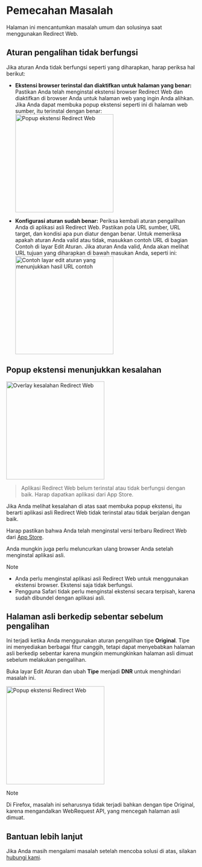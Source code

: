 
# Pemecahan Masalah

Halaman ini mencantumkan masalah umum dan solusinya saat menggunakan Redirect Web.

<TOCInline toc={toc} />

## Aturan pengalihan tidak berfungsi

Jika aturan Anda tidak berfungsi seperti yang diharapkan, harap periksa hal berikut:

- **Ekstensi browser terinstal dan diaktifkan untuk halaman yang benar:** Pastikan Anda telah menginstal ekstensi browser Redirect Web dan diaktifkan di browser Anda untuk halaman web yang ingin Anda alihkan. Jika Anda dapat membuka popup ekstensi seperti ini di halaman web sumber, itu terinstal dengan benar:
    <Image src={ExtensionPopup} alt="Popup ekstensi Redirect Web" width="260" hasShadow/>

- **Konfigurasi aturan sudah benar:** Periksa kembali aturan pengalihan Anda di aplikasi asli Redirect Web. Pastikan pola URL sumber, URL target, dan kondisi apa pun diatur dengan benar. Untuk memeriksa apakah aturan Anda valid atau tidak, masukkan contoh URL di bagian Contoh di layar Edit Aturan. Jika aturan Anda valid, Anda akan melihat URL tujuan yang diharapkan di bawah masukan Anda, seperti ini:
    <Image src={RuleEditExampleResult} alt="Contoh layar edit aturan yang menunjukkan hasil URL contoh" width="260" hasShadow/>

## Popup ekstensi menunjukkan kesalahan

<Image src={ErrorOverlay} alt="Overlay kesalahan Redirect Web" width="260" hasShadow hasRoundedCorners/>

> Aplikasi Redirect Web belum terinstal atau tidak berfungsi dengan baik.
> Harap dapatkan aplikasi dari App Store.

Jika Anda melihat kesalahan di atas saat membuka popup ekstensi, itu berarti aplikasi asli Redirect Web tidak terinstal atau tidak berjalan dengan baik.

Harap pastikan bahwa Anda telah menginstal versi terbaru Redirect Web dari [App Store](https://apps.apple.com/app/id1571283503).

Anda mungkin juga perlu meluncurkan ulang browser Anda setelah menginstal aplikasi asli.

> [!NOTE]
> * Anda perlu menginstal aplikasi asli Redirect Web untuk menggunakan ekstensi browser. Ekstensi saja tidak berfungsi.
> * Pengguna Safari tidak perlu menginstal ekstensi secara terpisah, karena sudah dibundel dengan aplikasi asli.

## Halaman asli berkedip sebentar sebelum pengalihan

Ini terjadi ketika Anda menggunakan aturan pengalihan tipe **Original**. Tipe ini menyediakan berbagai fitur canggih, tetapi dapat menyebabkan halaman asli berkedip sebentar karena mungkin memungkinkan halaman asli dimuat sebelum melakukan pengalihan.

Buka layar Edit Aturan dan ubah **Tipe** menjadi **DNR** untuk menghindari masalah ini.

<Image src={EditRuleDnr} alt="Popup ekstensi Redirect Web" height="260" hasShadow hasRoundedCorners/>

> [!NOTE]
> Di Firefox, masalah ini seharusnya tidak terjadi bahkan dengan tipe Original, karena mengandalkan WebRequest API, yang mencegah halaman asli dimuat.

## Bantuan lebih lanjut

Jika Anda masih mengalami masalah setelah mencoba solusi di atas, silakan [hubungi kami](/contact-us).
